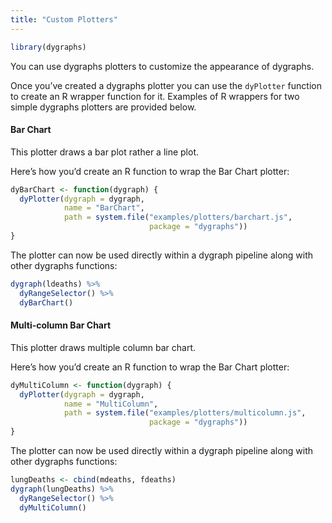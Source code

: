 ```yaml
---
title: "Custom Plotters"
---
```


```r
library(dygraphs)
```

You can use dygraphs plotters to customize the appearance of dygraphs.

Once you've created a dygraphs plotter you can use the `dyPlotter` function to create
an R wrapper function for it. Examples of R wrappers for two simple dygraphs plotters
are provided below.

#### Bar Chart

This plotter draws a bar plot rather a line plot.

Here's how you'd create an R function to wrap the Bar Chart plotter:

```r
dyBarChart <- function(dygraph) {
  dyPlotter(dygraph = dygraph,
            name = "BarChart",
            path = system.file("examples/plotters/barchart.js",
                               package = "dygraphs"))
}
```

The plotter can now be used directly within a dygraph pipeline along with other
dygraphs functions:

```r
dygraph(ldeaths) %>%
  dyRangeSelector() %>%
  dyBarChart()
```

#### Multi-column Bar Chart

This plotter draws multiple column bar chart.

Here's how you'd create an R function to wrap the Bar Chart plotter:

```r
dyMultiColumn <- function(dygraph) {
  dyPlotter(dygraph = dygraph,
            name = "MultiColumn",
            path = system.file("examples/plotters/multicolumn.js",
                               package = "dygraphs"))
}
```

The plotter can now be used directly within a dygraph pipeline along with other
dygraphs functions:

```r
lungDeaths <- cbind(mdeaths, fdeaths)
dygraph(lungDeaths) %>%
  dyRangeSelector() %>%
  dyMultiColumn()
```
